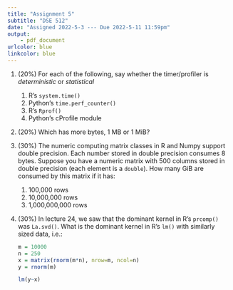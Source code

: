 ```yaml
---
title: "Assignment 5"
subtitle: "DSE 512"
date: "Assigned 2022-5-3 --- Due 2022-5-11 11:59pm"
output: 
    - pdf_document
urlcolor: blue
linkcolor: blue
---
```


1. (20%) For each of the following, say whether the timer/profiler is *deterministic* or *statistical*
    1. R's `system.time()`
    2. Python's `time.perf_counter()`
    3. R's `Rprof()`
    4. Python's cProfile module

2. (20%) Which has more bytes, 1 MB or 1 MiB?

3. (30%) The numeric computing matrix classes in R and Numpy support double precision. Each number stored in double precision consumes 8 bytes. Suppose you have a numeric matrix with 500 columns stored in double precision (each element is a `double`). How many GiB are consumed by this matrix if it has:
    1. 100,000 rows
    2. 10,000,000 rows
    3. 1,000,000,000 rows

4. (30%) In lecture 24, we saw that the dominant kernel in R's `prcomp()` was `La.svd()`. What is the dominant kernel in R's `lm()` with similarly sized data, i.e.:
    
    ```r
    m = 10000
    n = 250
    x = matrix(rnorm(m*n), nrow=m, ncol=n)
    y = rnorm(m)

    lm(y~x)
    ```

